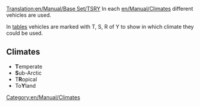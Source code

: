 [[Translation:en/Manual/Base Set/TSRY]]
In each [[en/Manual/Climates]] different vehicles are used. 

In [[en/Manual/Base Set/Trains/Train Comparison|tables]] vehicles are marked with T, S, R of Y to show in which climate they could be used.
==Climates==
*'''T'''emperate
*'''S'''ub-Arctic
*T'''R'''opical
*To'''Y'''land

[[Category:en/Manual/Climates]]